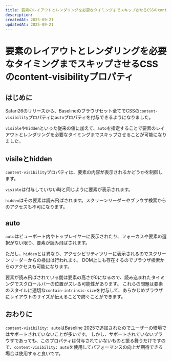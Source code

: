 ```yaml
---
title: 要素のレイアウトとレンダリングを必要なタイミングまでスキップさせるCSSのcontent-visibilityプロパティ
description:
createdAt: 2025-09-21
updatedAt: 2025-09-21
---
```



# 要素のレイアウトとレンダリングを必要なタイミングまでスキップさせるCSSのcontent-visibilityプロパティ

<BaselineStatus featureId="content-visibility" />

## はじめに
Safari26のリリースから、Baselineのブラウザセット全てでCSSの`content-visibility`プロパティに`auto`プロパティを付与できるようになりました。

`visible`や`hidden`といった従来の値に加えて、`auto`を指定することで要素のレイアウトとレンダリングを必要なタイミングまでスキップさせることが可能になりました。

## visileとhidden
`content-visibility`プロパティは、要素の内容が表示されるかどうかを制御します。

`visible`は付与していない時と同じように要素が表示されます。

`hidden`はその要素は読み飛ばされます。スクリーンリーダーやブラウザ検索からのアクセスも不可になります。

## auto
`auto`はビューポート内やトップレイヤーに表示されたり、フォーカスや要素の選択がない限り、要素が読み飛ばされます。

ただし、`hidden`とは異なり、アクセシビリティツリーに表示されるのでスクリーンリーダーからの検出は行われます。
DOM上にも存在するのでブラウザ検索からのアクセスも可能になります。

要素が読み飛ばされている間は要素の高さが0になるので、読み込まれたタイミングでスクロールバーの位置がズレる可能性があります。
これらの問題は要素のスタイルに適切な`contain-intrinsic-size`を付与して、あらかじめブラウザにレイアウトのサイズが伝えることで防ぐことができます。

## おわりに
`content-visibility: auto`はBaseline 2025で追加されたのでユーザーの環境ではサポートされていないことが多いです。
しかし、サポートされていないブラウザであっても、このプロパティは付与されていないものと振る舞うだけですので、`content-visibility: auto`を使用してパフォーマンスの向上が期待できる場合は使用すると良いです。
